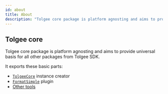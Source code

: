 ```yaml
---
id: about
title: About
description: "Tolgee core package is platform agnosting and aims to provide universal basis for all other packages from Tolgee SDK."
---
```


## Tolgee core

Tolgee core package is platform agnosting and aims to provide universal basis for all other packages from Tolgee SDK.

It exports these basic parts:

- [`TolgeeCore`](./tolgee#tolgeecore) instance creator
- [`FormatSimple`](./format-simple) plugin
- [Other tools](./other-tools)

